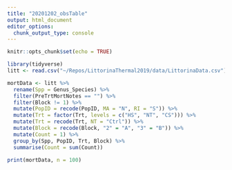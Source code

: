```yaml
---
title: "20201202_obsTable"
output: html_document
editor_options: 
  chunk_output_type: console
---
```


```r
knitr::opts_chunk$set(echo = TRUE)

library(tidyverse)
litt <- read.csv("~/Repos/LittorinaThermal2019/data/LittorinaData.csv")
```

```r
mortData <- litt %>%
  rename(Spp = Genus_Species) %>%
  filter(PreTrtMortNotes == "") %>%
  filter(Block != 1) %>%
  mutate(PopID = recode(PopID, MA = "N", RI = "S")) %>%
  mutate(Trt = factor(Trt, levels = c("HS", "NT", "CS"))) %>%
  mutate(Trt = recode(Trt, NT = "Ctrl")) %>%
  mutate(Block = recode(Block, "2" = "A", "3" = "B")) %>%
  mutate(Count = 1) %>%
  group_by(Spp, PopID, Trt, Block) %>%
  summarise(Count = sum(Count))

print(mortData, n = 100)
```